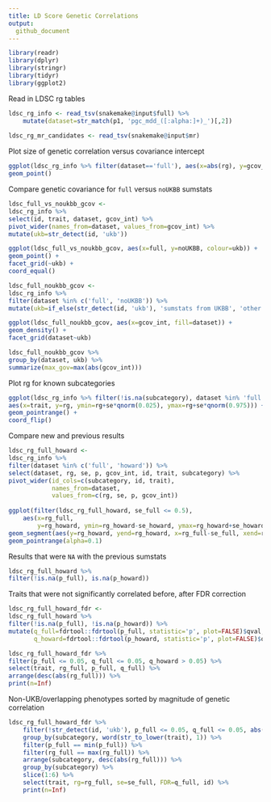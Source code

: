 ```yaml
---
title: LD Score Genetic Correlations
output:
  github_document
---
```


```r
library(readr)
library(dplyr)
library(stringr)
library(tidyr)
library(ggplot2)
```

Read in LDSC rg tables
```r
ldsc_rg_info <- read_tsv(snakemake@input$full) %>%
    mutate(dataset=str_match(p1, 'pgc_mdd_([:alpha:]+)_')[,2])
    
ldsc_rg_mr_candidates <- read_tsv(snakemake@input$mr)
```

Plot size of genetic correlation versus covariance intercept

```r
ggplot(ldsc_rg_info %>% filter(dataset=='full'), aes(x=abs(rg), y=gcov_int)) +
geom_point()
```

Compare genetic covariance for `full` versus `noUKBB` sumstats

```r

ldsc_full_vs_noukbb_gcov <-
ldsc_rg_info %>%
select(id, trait, dataset, gcov_int) %>%
pivot_wider(names_from=dataset, values_from=gcov_int) %>%
mutate(ukb=str_detect(id, 'ukb'))

ggplot(ldsc_full_vs_noukbb_gcov, aes(x=full, y=noUKBB, colour=ukb)) +
geom_point() + 
facet_grid(~ukb) +
coord_equal()

```

```r

ldsc_full_noukbb_gcov <-
ldsc_rg_info %>%
filter(dataset %in% c('full', 'noUKBB')) %>%
mutate(ukb=if_else(str_detect(id, 'ukb'), 'sumstats from UKBB', 'other sumstats'))

ggplot(ldsc_full_noukbb_gcov, aes(x=gcov_int, fill=dataset)) +
geom_density() +
facet_grid(dataset~ukb)

ldsc_full_noukbb_gcov %>%
group_by(dataset, ukb) %>%
summarize(max_gov=max(abs(gcov_int)))

```

Plot rg for known subcategories
```r

ggplot(ldsc_rg_info %>% filter(!is.na(subcategory), dataset %in% 'full'),
aes(x=trait, y=rg, ymin=rg+se*qnorm(0.025), ymax=rg+se*qnorm(0.975))) +
geom_pointrange() +
coord_flip()

```

Compare new and previous results

```r

ldsc_rg_full_howard <-
ldsc_rg_info %>%
filter(dataset %in% c('full', 'howard')) %>%
select(dataset, rg, se, p, gcov_int, id, trait, subcategory) %>%
pivot_wider(id_cols=c(subcategory, id, trait),
            names_from=dataset,
            values_from=c(rg, se, p, gcov_int))
			
ggplot(filter(ldsc_rg_full_howard, se_full <= 0.5),
	aes(x=rg_full,
	    y=rg_howard, ymin=rg_howard-se_howard, ymax=rg_howard+se_howard)) +
geom_segment(aes(y=rg_howard, yend=rg_howard, x=rg_full-se_full, xend=rg_full+se_full), alpha=0.1) +
geom_pointrange(alpha=0.1) 

```

Results that were `NA` with the previous sumstats
```r
ldsc_rg_full_howard %>%
filter(!is.na(p_full), is.na(p_howard))
```

Traits that were not significantly correlated before, after FDR correction

```r

ldsc_rg_full_howard_fdr <-
ldsc_rg_full_howard %>%
filter(!is.na(p_full), !is.na(p_howard)) %>%
mutate(q_full=fdrtool::fdrtool(p_full, statistic='p', plot=FALSE)$qval,
       q_howard=fdrtool::fdrtool(p_howard, statistic='p', plot=FALSE)$qval)

ldsc_rg_full_howard_fdr %>%
filter(p_full <= 0.05, q_full <= 0.05, q_howard > 0.05) %>%
select(trait, rg_full, p_full, q_full) %>%
arrange(desc(abs(rg_full))) %>%
print(n=Inf)

```

Non-UKB/overlapping phenotypes sorted by magnitude of genetic correlation

```r

ldsc_rg_full_howard_fdr %>%
    filter(!str_detect(id, 'ukb'), p_full <= 0.05, q_full <= 0.05, abs(gcov_int_full) <= 0.05) %>%
    group_by(subcategory, word(str_to_lower(trait), 1)) %>%
    filter(p_full == min(p_full)) %>% 
    filter(rg_full == max(rg_full)) %>%
    arrange(subcategory, desc(abs(rg_full))) %>%
    group_by(subcategory) %>%
    slice(1:6) %>%
    select(trait, rg=rg_full, se=se_full, FDR=q_full, id) %>%
    print(n=Inf)

```